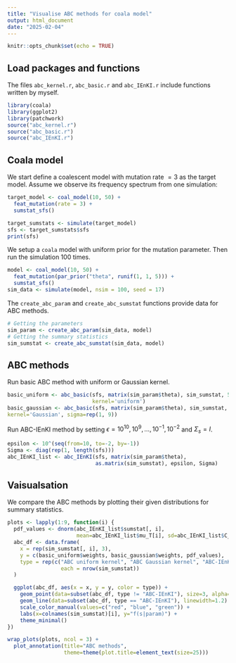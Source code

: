 ```yaml
---
title: "Visualise ABC methods for coala model"
output: html_document
date: "2025-02-04"
---
```


```r
knitr::opts_chunk$set(echo = TRUE)
```

## Load packages and functions

The files `abc_kernel.r`, `abc_basic.r` and `abc_IEnKI.r` include functions written by myself.

```r
library(coala)
library(ggplot2)
library(patchwork)
source("abc_kernel.r")
source("abc_basic.r")
source("abc_IEnKI.r")
```

## Coala model

We start define a coalescent model with mutation rate $= 3$ as the target model. Assume we observe its frequency spectrum from one simulation:

```r
target_model <- coal_model(10, 50) +
  feat_mutation(rate = 3) +
  sumstat_sfs()

target_sumstats <- simulate(target_model)
sfs <- target_sumstats$sfs
print(sfs)
```

We setup a `coala` model with uniform prior for the mutation parameter. Then run the simulation 100 times.

```r
model <- coal_model(10, 50) +
  feat_mutation(par_prior("theta", runif(1, 1, 5))) +
  sumstat_sfs()
sim_data <- simulate(model, nsim = 100, seed = 17)
```

The `create_abc_param` and `create_abc_sumstat` functions provide data for ABC methods.

```r
# Getting the parameters
sim_param <- create_abc_param(sim_data, model)
# Getting the summary statistics
sim_sumstat <- create_abc_sumstat(sim_data, model)
```

## ABC methods

Run basic ABC method with uniform or Gaussian kernel.

```r
basic_uniform <- abc_basic(sfs, matrix(sim_param$theta), sim_sumstat, 50,
                           kernel='uniform')
basic_gaussian <- abc_basic(sfs, matrix(sim_param$theta), sim_sumstat, 50,
kernel='Gaussian', sigma=rep(1, 9))
```

Run ABC-IEnKI method by setting $\epsilon = {10^{10}, 10^{9}, \dots, 10^{-1}, 10^{-2}}$ and $\Sigma_s = I$.

```r
epsilon <- 10^(seq(from=10, to=-2, by=-1))
Sigma <- diag(rep(1, length(sfs)))
abc_IEnKI_list <- abc_IEnKI(sfs, matrix(sim_param$theta),
                            as.matrix(sim_sumstat), epsilon, Sigma)
```

## Vaisualsation

We compare the ABC methods by plotting their given distributions for summary statistics.

```r
plots <- lapply(1:9, function(i) {
  pdf_values <- dnorm(abc_IEnKI_list$sumstat[, i],
                      mean=abc_IEnKI_list$mu_T[i], sd=abc_IEnKI_list$C_T[i, i])
  abc_df <- data.frame(
    x = rep(sim_sumstat[, i], 3),
    y = c(basic_uniform$weights, basic_gaussian$weights, pdf_values),
    type = rep(c("ABC uniform kernel", "ABC Gaussian kernel", "ABC-IEnKI"),
                 each = nrow(sim_sumstat))
  )

  ggplot(abc_df, aes(x = x, y = y, color = type)) +
    geom_point(data=subset(abc_df, type != "ABC-IEnKI"), size=3, alpha=0.5) +
    geom_line(data=subset(abc_df, type == "ABC-IEnKI"), linewidth=1.2) +
    scale_color_manual(values=c("red", "blue", "green")) +
    labs(x=colnames(sim_sumstat)[i], y="f(s|param)") +
    theme_minimal()
})

wrap_plots(plots, ncol = 3) +
  plot_annotation(title="ABC methods",
                  theme=theme(plot.title=element_text(size=25)))
```
